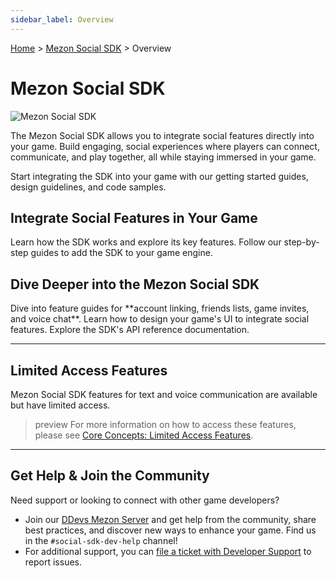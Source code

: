 ```yaml
---
sidebar_label: Overview
---
```

[Home](#DOCS_INTRO) > [Mezon Social SDK](#DOCS_DISCORD_SOCIAL_SDK_OVERVIEW) > Overview

# Mezon Social SDK

![Mezon Social SDK](social-sdk/overview/social_sdk_header.png)

The Mezon Social SDK allows you to integrate social features directly into your game. Build engaging, social experiences where players can connect, communicate, and play together, all while staying immersed in your game.

Start integrating the SDK into your game with our getting started guides, design guidelines, and code samples.

## Integrate Social Features in Your Game

<Container>
  <Card title="Core Concepts" link="#DOCS_DISCORD_SOCIAL_SDK_CORE_CONCEPTS" icon="GameControllerIcon">
    Learn how the SDK works and explore its key features.
  </Card>
  <Card title="Getting Started Guides" link="#DOCS_DISCORD_SOCIAL_SDK_GETTING_STARTED" icon="CompassIcon">
    Follow our step-by-step guides to add the SDK to your game engine.
  </Card>
</Container>

## Dive Deeper into the Mezon Social SDK

<Container>
  <Card title="Development Guides" link="#DOCS_DISCORD_SOCIAL_SDK_DEVELOPMENT_GUIDES" icon="WrenchIcon">
    Dive into feature guides for **account linking, friends lists, game invites, and voice chat**.
  </Card>
  <Card title="Design Guidelines" link="#DOCS_DISCORD_SOCIAL_SDK_DESIGN_GUIDELINES" icon="PaintPaletteIcon">
    Learn how to design your game's UI to integrate social features.
  </Card>
  <Card title="SDK Reference Docs" link="https://mezon.com/developers/docs/social-sdk/index.html" icon="BrowserIcon">
    Explore the SDK's API reference documentation.
  </Card>
</Container>

---

## Limited Access Features

Mezon Social SDK features for text and voice communication are available but have limited access. 

> preview
> For more information on how to access these features, please see [Core Concepts: Limited Access Features](#DOCS_DISCORD_SOCIAL_SDK_CORE_CONCEPTS/limited-access-features).

---

## Get Help & Join the Community

Need support or looking to connect with other game developers? 

- Join our [DDevs Mezon Server](https://mezon.gg/mezon-developers) and get help from the community, share best practices, and discover new ways to enhance your game. Find us in the `#social-sdk-dev-help` channel!
- For additional support, you can [file a ticket with Developer Support](https://dis.gd/social-sdk) to report issues.